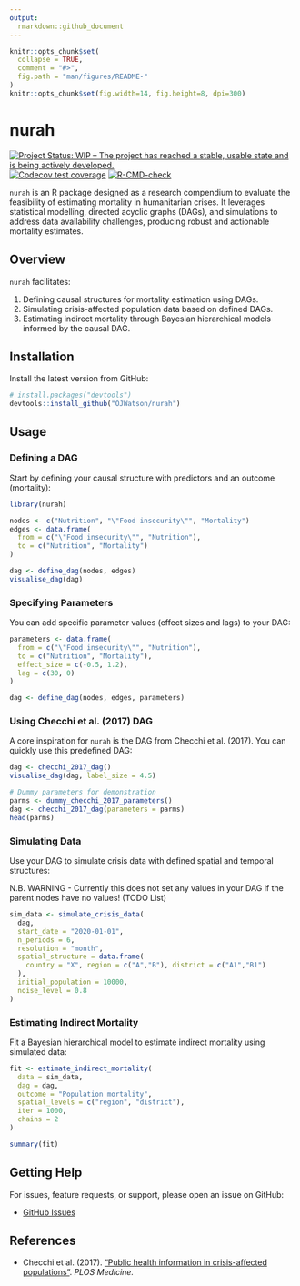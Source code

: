 ```yaml
---
output:
  rmarkdown::github_document
---
```


<!-- README.md is generated from README.Rmd. Please edit that file -->

```r
knitr::opts_chunk$set(
  collapse = TRUE,
  comment = "#>",
  fig.path = "man/figures/README-"
)
knitr::opts_chunk$set(fig.width=14, fig.height=8, dpi=300) 
```

# nurah

<!-- badges: start -->
[![Project Status: WIP – The project has reached a stable, usable state and is being actively developed.](https://www.repostatus.org/badges/latest/wip.svg)](https://www.repostatus.org/#wip)
[![Codecov test coverage](https://codecov.io/gh/OJWatson/nurah/graph/badge.svg)](https://app.codecov.io/gh/OJWatson/nurah)
[![R-CMD-check](https://github.com/OJWatson/nurah/actions/workflows/R-CMD-check.yaml/badge.svg)](https://github.com/OJWatson/nurah/actions/workflows/R-CMD-check.yaml)
<!-- badges: end -->

`nurah` is an R package designed as a research compendium to evaluate the feasibility of estimating mortality in humanitarian crises. It leverages statistical modelling, directed acyclic graphs (DAGs), and simulations to address data availability challenges, producing robust and actionable mortality estimates.

## Overview

`nurah` facilitates:

1. Defining causal structures for mortality estimation using DAGs.
2. Simulating crisis-affected population data based on defined DAGs.
3. Estimating indirect mortality through Bayesian hierarchical models informed by the causal DAG.

## Installation

Install the latest version from GitHub:

```r
# install.packages("devtools")
devtools::install_github("OJWatson/nurah")
```

## Usage

### Defining a DAG

Start by defining your causal structure with predictors and an outcome (mortality):

```r
library(nurah)

nodes <- c("Nutrition", "\"Food insecurity\"", "Mortality")
edges <- data.frame(
  from = c("\"Food insecurity\"", "Nutrition"),
  to = c("Nutrition", "Mortality")
)

dag <- define_dag(nodes, edges)
visualise_dag(dag)
```

### Specifying Parameters

You can add specific parameter values (effect sizes and lags) to your DAG:

```r
parameters <- data.frame(
  from = c("\"Food insecurity\"", "Nutrition"),
  to = c("Nutrition", "Mortality"),
  effect_size = c(-0.5, 1.2),
  lag = c(30, 0)
)

dag <- define_dag(nodes, edges, parameters)
```

### Using Checchi et al. (2017) DAG

A core inspiration for `nurah` is the DAG from Checchi et al. (2017). You can quickly use this predefined DAG:

```r
dag <- checchi_2017_dag()
visualise_dag(dag, label_size = 4.5)
```

```r
# Dummy parameters for demonstration
parms <- dummy_checchi_2017_parameters()
dag <- checchi_2017_dag(parameters = parms)
head(parms)
```

### Simulating Data

Use your DAG to simulate crisis data with defined spatial and temporal structures:

N.B. WARNING - Currently this does not set any values in your DAG if the parent 
nodes have no values! (TODO List)

```r
sim_data <- simulate_crisis_data(
  dag,
  start_date = "2020-01-01",
  n_periods = 6,
  resolution = "month",
  spatial_structure = data.frame(
    country = "X", region = c("A","B"), district = c("A1","B1")
  ),
  initial_population = 10000,
  noise_level = 0.8
)
```

### Estimating Indirect Mortality

Fit a Bayesian hierarchical model to estimate indirect mortality using simulated data:

```r
fit <- estimate_indirect_mortality(
  data = sim_data,
  dag = dag,
  outcome = "Population mortality",
  spatial_levels = c("region", "district"),
  iter = 1000,
  chains = 2
)

summary(fit)
```

## Getting Help

For issues, feature requests, or support, please open an issue on GitHub:

- [GitHub Issues](https://github.com/OJWatson/nurah/issues)

## References

- Checchi et al. (2017). ["Public health information in crisis-affected populations"](https://journals.plos.org/plosmedicine/article?id=10.1371/journal.pmed.1002181). *PLOS Medicine.*
